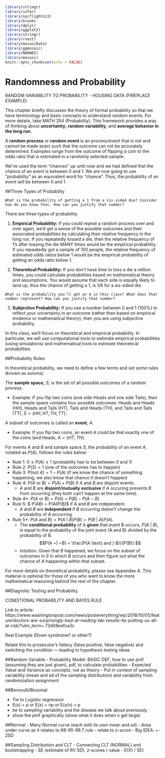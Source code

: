 
```r
library(stringr)
library(infer)
library(nycflights13)
library(broom)
library(dplyr)
library(ggplot2)
library(stringr)
library(rvest)
library(mosaicData) 
library(ggmosaic)
library(NHANES)
library(mosaic)
knitr::opts_chunk$set(echo = FALSE)
```

# Randomness and Probability

RANDOM VARIABILITY TO PROBABILITY
- HOUSING DATA (FIREPLACE EXAMPLE)




This chapter briefly discusses the theory of formal probability so that we have terminology and basic concepts to understand random events. For more details, take MATH 354 (Probability). This framework provides a way of thinking about **uncertainty,** **random variability**, and **average behavior in the long run.**

A **random process** or **random event** is an process/event that is not and cannot be made exact such that the outcome can not be accurately determined. Examples range from the outcome of flipping a coin to the odds ratio that is estimated in a randomly selected sample. 

We've used the term "chances" up until now and we had defined that the chance of an event is between 0 and 1. We are now going to use "probability" as an equivalent word for "chance". Thus, the probability of an event will be between 0 and 1.



##Three Types of Probability

```block
What is the probability of getting a 1 from a six-sided die? Consider how do you know that. How can you justify that number?
```

There are three types of probability.

1. **Empirical Probability:** If you could repeat a random process over and over again, we'd get a sense of the possible outcomes and their associated probabilities by calculating their relative frequency in the long run. If you repeatedly tossed a die, then the relative frequency of 1's after tossing the die MANY times would be the empirical probability. If you repeatedly got a sample of 100 people, the relative frequency of estimated odds ratios below 1 would be the empirical probability of getting an odds ratio below 1. 

2. **Theoretical Probability:** If you don't have time to toss a die a million times, you could calculate probabilities based on mathematical theory and assumptions. You would assume that each side is equally likely to land up, thus the chance of getting a 1, is 1/6 for a six-sided die. 

```block
What is the probability you'll get an A in this class? What does that number represent? How can you justify that number?
```

3. **Subjective Probability:** If you use a number between 0 and 1 (100%) to reflect your uncertainty in an outcome (rather than based on empirical evidence or mathematical theory), then you are using subjective probability.

In this class, we'll focus on theoretical and empirical probability. In particular, we will use computational tools to estimate empirical probabilities (using simulations) and mathematical tools to estimate theoretical probabilities. 

##Probability Rules

In theoretical probability, we need to define a few terms and set some rules (known as axioms).

The **sample space,**  $S$, is the set of all possible outcomes of a random process.

- Example: If you flip two coins (one side Heads and one side Tails), then the sample space contains four possible outcomes: Heads and Heads (HH), Heads and Tails (HT), Tails and Heads (TH), and Tails and Tails (TT), $S = \{HH,HT,TH,TT\}$.

A subset of outcomes is called an **event**, $A$. 

- Example: If you flip two coins, an event $A$ could be that exactly one of the coins land Heads, $A = \{HT,TH\}$.



For events $A$ and $B$ and sample space $S$, the probability of an event $A$, notated as $P(A)$, follows the rules below:

- Rule 1: $0\leq P(A)\leq 1$ (probability has to be between 0 and 1)
- Rule 2: $P(S) = 1$ (one of the outcomes has to happen)
- Rule 3: $P(\text{not }A) = 1 - P(A)$ (if we know the chance of something happening, we also know that chance it doesn't happen)
- Rule 4: $P(A\text{ or }B) = P(A) + P(B)$ if $A$ and $B$ are disjoint events.
  - $A$ and $B$ are **disjoint/mutually exclusive** if $A$ occuring prevents $B$ from occurring (they both can't happen at the same time).
- Rule 4*: $P(A\text{ or }B) = P(A) + P(B) - P(A\cap B)$
- Rule 5: $ P(A\text{ and }B) = P(A)\times P(B)$ if $A$ and $B$ are independent.
  - $A$ and $B$ are **independent** if $B$ occurring doesn't change the probability of $A$ occurring.
- Rule 5*: $P(A\text{ and }B) =P(A~|~B)P(B) = P(B~|~A)P(A)$.
  - The **conditional probability** of A **given** that event B occurs, $P(A~|~B)$, is equal to the probability of the joint event (A and B) divided by the probability of B.
$$P(A ~| ~B) = \frac{P(A \text{ and } B)}{P(B)} $$
  - Intuition: Given that $B$ happened, we focus on the subset of outcomes in $S$ in which $B$ occurs and then figure out what the chance of $A$ happening within that subset. 

For more details on theoretical probability, please see Appendex A. This material is optional for those of you who want to know the more mathematical reasoning behind the rest of the chapter. 

##Diagnotic Testing and Probability

CONDITIONAL PROBABILITY AND BAYES RULE

Link to article: https://www.washingtonpost.com/news/posteverything/wp/2018/10/05/feature/doctors-are-surprisingly-bad-at-reading-lab-results-its-putting-us-all-at-risk/?utm_term=.73d08eefca3c



Real Example (Down syndrome? or other?)


Relate this to prosecutor's fallacy (false positive, false negative) and switching the condition
 --- leading to hypothesis testing ideas
 


##Random Variable
- Probability Model: BASIC DEF, how to use pmf (assuming they are just given), pdf, to calculate probabilities
- Expected Value and Variance as concepts, not as theory
- Put in context of sampling variability (mean and sd of the sampling distribution) and variability from randomization assignment



##Bernoulli/Binomial

- Tie to Logistic regression
- E(x) = p or E(x) = np or E(x/n) = p
- tie to sampling variability and the disease we talk about previously
- show the pmf graphically (show what it does when n get large)

##Normal
- Many Normal curve (each with its own mean and sd)
- Area under curve as it relates to 68-95-99.7 rule
- relate to z-score
- Big IDEA: +- 2SD


##Sampling Distribution and CLT
- Connecting CLT (NORMAL) and bootstrapping
- SE (estimate of RV SD), z-scores ( value - E(X) / SE)




